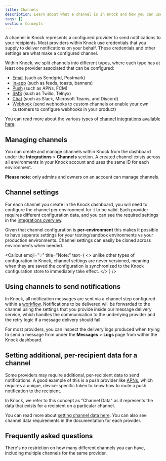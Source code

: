 ```yaml
---
title: Channels
description: Learn about what a channel is in Knock and how you can use channels to power your cross-channel notification delivery.
tags: []
section: Concepts
---
```


A channel in Knock represents a configured provider to send notifications to your recipients. Most providers within Knock use credentials that you supply to deliver notifications on your behalf. These credentials and other settings are what make a configured channel.

Within Knock, we split channels into different types, where each type has at least one provider associated that can be configured:

- [Email](/integrations/email/overview) (such as Sendgrid, Postmark)
- [In-app](/integrations/in-app/overview) (such as feeds, toasts, banners)
- [Push](/integrations/push/overview) (such as APNs, FCM)
- [SMS](/integrations/sms/overview) (such as Twilio, Telnyx)
- [Chat](/integrations/chat/overview) (such as Slack, Microsoft Teams, and Discord)
- [Webhook](/integrations/webhook/overview) (send webhooks to custom channels or enable your own customers to configure webhooks in your product)

You can read more about the various types of [channel integrations available here](/integrations/overview).

## Managing channels

You can create and manage channels within Knock from the dashboard under the **Integrations** > **Channels** section. A created channel exists across all environments in your Knock account and uses the same ID for each environment.

**Please note**: only admins and owners on an account can manage channels.

## Channel settings

For each channel you create in the Knock dashboard, you will need to configure the channel per environment for it to be valid. Each provider requires different configuration data, and you can see the required settings in the [integrations overview](/integrations/overview).

Given that channel configuration is **per-environment** this makes it possible to have separate settings for your testing/sandbox environments vs your production environments. Channel settings can easily be cloned across environments when needed.

<Callout
  emoji="💡"
  title="Note:"
  text={
    <>
      unlike other types of configuration in Knock, channel settings are never
      versioned, meaning when they are saved the configuration is synchronized
      to the Knock configuration store to immediately take effect.
    </>
  }
/>

## Using channels to send notifications

In Knock, all notification messages are sent via a channel step configured within a [workflow](/concepts/workflows). Notifications to be delivered will be forwarded to the channel using the settings that you provide inside our message delivery service, which handles the communication to the underlying provider and the retry logic if a message delivery should fail.

For most providers, you can inspect the delivery logs produced when trying to send a message from under the **Messages** > **Logs** page from within the Knock dashboard.

## Setting additional, per-recipient data for a channel

Some providers may require additional, per-recipient data to send notifications. A good example of this is a push provider like [APNs](/integrations/push/apns), which requires a unique, device-specific token to know how to route a push notification to the recipient.

In Knock, we refer to this concept as "Channel Data" as it represents the data that exists for a recipient on a particular channel.

You can read more about [setting channel data here](/managing-recipients/setting-channel-data). You can also see channel data requirements in the documentation for each provider.

## Frequently asked questions

<AccordionGroup>
  <Accordion
    title="Can I have multiple channels for the same provider?"
    defaultOpen={true}
  >
    There's no restriction on how many different channels you can have,
    including multiple channels for the same provider.
  </Accordion>
</AccordionGroup>
